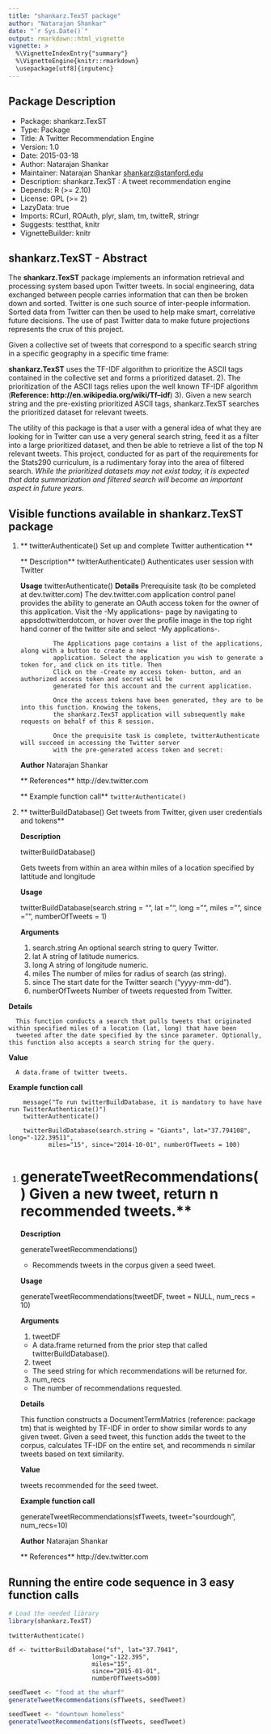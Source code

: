 ```yaml
---
title: "shankarz.TexST package"
author: "Natarajan Shankar"
date: "`r Sys.Date()`"
output: rmarkdown::html_vignette
vignette: >
  %\VignetteIndexEntry{"summary"}
  %\VignetteEngine{knitr::rmarkdown}
  \usepackage[utf8]{inputenc}
---
```


## Package Description  
* Package: shankarz.TexST
* Type: Package
* Title: A Twitter Recommendation Engine
* Version: 1.0
* Date: 2015-03-18
* Author: Natarajan Shankar
* Maintainer: Natarajan Shankar <shankarz@stanford.edu>
* Description: shankarz.TexST : A tweet recommendation engine
* Depends: R (>= 2.10)
* License: GPL (>= 2)
* LazyData: true
* Imports: RCurl, ROAuth, plyr, slam, tm, twitteR, stringr
* Suggests: testthat, knitr
* VignetteBuilder: knitr



## shankarz.TexST - Abstract
The **shankarz.TexST** package implements an information retrieval and processing system based upon Twitter tweets. In social engineering, data exchanged between people carries information that can then be broken down and sorted. Twitter is one such source of inter-people information. Sorted data from Twitter can then be used to help make smart, correlative future decisions. The use of past Twitter data to make future projections represents the crux of this project. 

Given a collective set of tweets that correspond to a specific search string in a specific geography in a specific time frame:

**shankarz.TexST** uses the TF-IDF algorithm to prioritize the ASCII tags contained in the collective set and forms a prioritized dataset.
  2). The prioritization of the ASCII tags relies upon the well known TF-IDF algorithm (**Reference: http://en.wikipedia.org/wiki/Tf–idf**)
  3). Given a new search string and the pre-existing prioritized ASCII tags, shankarz.TexST searches the prioritized dataset for relevant tweets.
  
The utility of this package is that a user with a general idea of what they are looking for in Twitter can use a very general search string, feed it as a filter into a large prioritized dataset, and then be able to retrieve a list of the top N relevant tweets. This project, conducted for as part of the requirements for the Stats290 curriculum, is a rudimentary foray into the area of filtered search. *While the prioritized datasets may not exist today, it is expected that data summarization and filtered search will become an important aspect in future years*.


## Visible functions available in shankarz.TexST package

1. ** twitterAuthenticate()                                  Set up and complete Twitter authentication  **

    ** Description**
                twitterAuthenticate()
                Authenticates user session with Twitter

    **Usage**
                twitterAuthenticate()
    **Details**
                Prerequisite task (to be completed at dev.twitter.com) 
                The dev.twitter.com application control panel provides the ability to generate an OAuth access 
                token for the owner of this application. Visit the -My applications- page by navigating to 
                appsdottwitterdotcom, or hover over the profile image in the top right hand corner of the twitter 
                site and select -My applications-. 

                The Applications page contains a list of the applications, along with a button to create a new 
                application. Select the application you wish to generate a token for, and click on its title. Then 
                Click on the -Create my access token- button, and an authorized access token and secret will be 
                generated for this account and the current application. 

                Once the access tokens have been generated, they are to be into this function. Knowing the tokens, 
                the shankarz.TexST application will subsequently make requests on behalf of this R session.

                Once the prequisite task is complete, twitterAuthenticate will succeed in accessing the Twitter server 
                with the pre-generated access token and secret: 

    **Author**
              Natarajan Shankar
              
    ** References**
              http://dev.twitter.com
              
    ** Example function call**
              ```
              twitterAuthenticate()
                ```

1. **  twitterBuildDatabase()                Get tweets from Twitter, given user credentials and tokens**

    **Description**

      twitterBuildDatabase() 
      
      Gets tweets from within an area within miles of a location specified by lattitude and longitude

    **Usage**

      twitterBuildDatabase(search.string = "", lat = "", long = "", miles = "", since = "", numberOfTweets = 1)
      
    **Arguments**

      1. search.string  An optional search string to query Twitter.
      2. lat            A string of latitude numerics.
      3. long            A string of longitude numeric.
      4. miles	        The number of miles for radius of search (as string).
      5. since          The start date for the Twitter search ("yyyy-mm-dd").
      6. numberOfTweets	Number of tweets requested from Twitter.

  **Details**

      This function conducts a search that pulls tweets that originated within specified miles of a location (lat, long) that have been 
      tweeted after the date specified by the since parameter. Optionally, this function also accepts a search string for the query.

  **Value**

      A data.frame of twitter tweets.

  **Example function call**
```
    message("To run twitterBuildDatabase, it is mandatory to have have run TwitterAuthenticate()")
    twitterAuthenticate()

    twitterBuildDatabase(search.string = "Giants", lat="37.794108", long="-122.39511",
           miles="15", since="2014-10-01", numberOfTweets = 100)
 ```

1. # generateTweetRecommendations()                                Given a new tweet, return n recommended tweets.**


    **Description**

      generateTweetRecommendations()
      * Recommends tweets in the corpus given a seed tweet.

    **Usage**

      generateTweetRecommendations(tweetDF, tweet = NULL, num_recs = 10)

    **Arguments**

      1. tweetDF  
      * A data.frame returned from the prior step that called twitterBuildDatabase().

      2. tweet	
      * The seed string for which recommendations will be returned for.

      3. num_recs	
      * The number of recommendations requested.

    **Details**

      This function constructs a DocumentTermMatrics (reference: package tm) that is weighted by TF-IDF in order to 
      show similar words to any given tweet. Given a seed tweet, this function adds the tweet to the corpus, calculates 
      TF-IDF on the entire set, and recommends n similar tweets based on text similarity.

    **Value**

      tweets recommended for the seed tweet.

    **Example function call**

      generateTweetRecommendations(sfTweets, tweet="sourdough", num_recs=10)

    **Author**
      Natarajan Shankar
              
    ** References**
      http://dev.twitter.com


## Running the entire code sequence in 3 easy function calls

```r
# Load the needed library
library(shankarz.TexST)
```
```
twitterAuthenticate()
```
```
df <- twitterBuildDatabase("sf", lat="37.7941",
                       long="-122.395",
                       miles="15",
                       since="2015-01-01",
                       numberOfTweets=500)
```


```r
seedTweet <- "food at the wharf"
generateTweetRecommendations(sfTweets, seedTweet)

seedTweet <- "downtown homeless"
generateTweetRecommendations(sfTweets, seedTweet)
```
